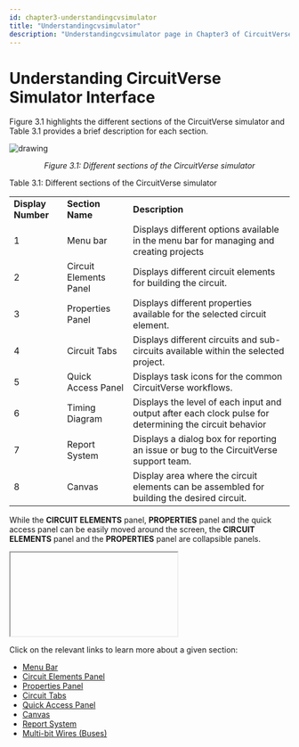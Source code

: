 ```yaml
---
id: chapter3-understandingcvsimulator
title: "Understandingcvsimulator"
description: "Understandingcvsimulator page in Chapter3 of CircuitVerse documentation."
---
```


# Understanding CircuitVerse Simulator Interface

Figure 3.1 highlights the different sections of the CircuitVerse simulator and Table 3.1 provides a brief description for each section.

![drawing](/img/img_chapter3/3.1.png)

<div align="center">
  <em>Figure 3.1: Different sections of the CircuitVerse simulator</em>
</div>

Table 3.1: Different sections of the CircuitVerse simulator

<table>
  <tr>
    <td>
      <strong>Display Number</strong>
    </td>
    <td>
      <strong>Section Name</strong>
    </td>
    <td>
      <strong>Description</strong>
    </td>
  </tr>
  <tr>
    <td>1</td>
    <td>Menu bar</td>
    <td>
      Displays different options available in the menu bar for managing and
      creating projects
    </td>
  </tr>
  <tr>
    <td>2</td>
    <td>Circuit Elements Panel</td>
    <td>Displays different circuit elements for building the circuit.</td>
  </tr>
  <tr>
    <td>3</td>
    <td>Properties Panel</td>
    <td>
      Displays different properties available for the selected circuit element.
    </td>
  </tr>
  <tr>
    <td>4</td>
    <td>Circuit Tabs</td>
    <td>
      Displays different circuits and sub-circuits available within the selected
      project.
    </td>
  </tr>
  <tr>
    <td>5</td>
    <td>Quick Access Panel</td>
    <td>Displays task icons for the common CircuitVerse workflows.</td>
  </tr>
  <tr>
    <td>6</td>
    <td>Timing Diagram</td>
    <td>
      Displays the level of each input and output after each clock pulse for
      determining the circuit behavior
    </td>
  </tr>
  <tr>
    <td>7</td>
    <td>Report System</td>
    <td>
      Displays a dialog box for reporting an issue or bug to the CircuitVerse
      support team.
    </td>
  </tr>
  <tr>
    <td>8</td>
    <td>Canvas</td>
    <td>
      Display area where the circuit elements can be assembled for building the
      desired circuit.
    </td>
  </tr>
</table>

While the **CIRCUIT ELEMENTS** panel, **PROPERTIES** panel and the quick access panel can be easily moved around the screen, the **CIRCUIT ELEMENTS** panel and the **PROPERTIES** panel are collapsible panels.

<div>
  <iframe>Insert customize video panels video</iframe>
</div>

Click on the relevant links to learn more about a given section:

- [Menu Bar](/chapter3/menubar.mdx)
- [Circuit Elements Panel](/chapter3/circuitelements.mdx)
- [Properties Panel](/chapter3/properties.mdx)
- [Circuit Tabs](/chapter3/circuittabs.mdx)
- [Quick Access Panel](/chapter3/quickaccesspanel.mdx)
- [Canvas](/chapter3/canvas.mdx)
- [Report System](/chapter3/reportsystem.mdx)
- [Multi-bit Wires (Buses)](/chapter3/wires.mdx)
